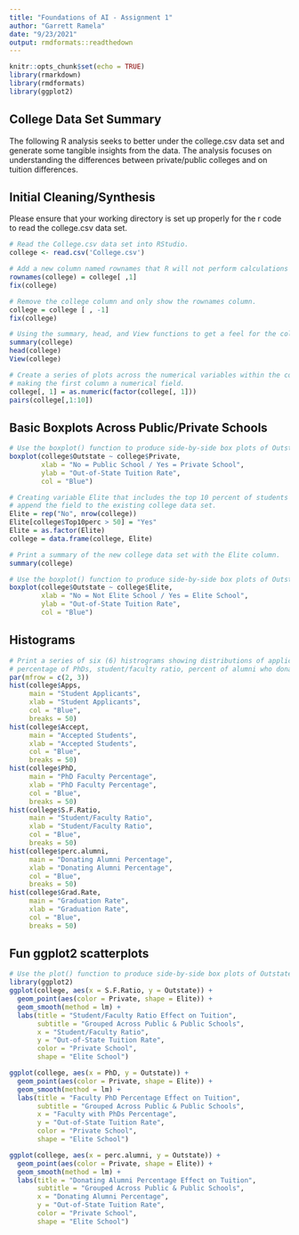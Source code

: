 ---
title: "Foundations of AI - Assignment 1"
author: "Garrett Ramela"
date: "9/23/2021"
output: rmdformats::readthedown
---

```{r setup, include=FALSE}
knitr::opts_chunk$set(echo = TRUE)
library(rmarkdown)
library(rmdformats)
library(ggplot2)
```

## College Data Set Summary

The following R analysis seeks to better under the college.csv data set and generate some tangible insights from the data. The analysis focuses on understanding the differences between private/public colleges and on tuition differences.

## Initial Cleaning/Synthesis

Please ensure that your working directory is set up properly for the r code to read the college.csv data set.
```{r echo=TRUE, paged.print=TRUE}
# Read the College.csv data set into RStudio.
college <- read.csv('College.csv') 

# Add a new column named rownames that R will not perform calculations on.
rownames(college) = college[ ,1]
fix(college)

# Remove the college column and only show the rownames column.
college = college [ , -1]
fix(college)

# Using the summary, head, and View functions to get a feel for the college data set.
summary(college)
head(college)
View(college)

# Create a series of plots across the numerical variables within the college data set after
# making the first column a numerical field.
college[, 1] = as.numeric(factor(college[, 1]))
pairs(college[,1:10])
```

## Basic Boxplots Across Public/Private Schools

```{r}
# Use the boxplot() function to produce side-by-side box plots of Outstate versus Private
boxplot(college$Outstate ~ college$Private,
        xlab = "No = Public School / Yes = Private School",
        ylab = "Out-of-State Tuition Rate",
        col = "Blue")

# Creating variable Elite that includes the top 10 percent of students from high schools and
# append the field to the existing college data set.
Elite = rep("No", nrow(college))
Elite[college$Top10perc > 50] = "Yes"
Elite = as.factor(Elite)
college = data.frame(college, Elite)

# Print a summary of the new college data set with the Elite column.
summary(college)

# Use the boxplot() function to produce side-by-side box plots of Outstate versus the new Elite variable.
boxplot(college$Outstate ~ college$Elite,
        xlab = "No = Not Elite School / Yes = Elite School",
        ylab = "Out-of-State Tuition Rate",
        col = "Blue")
```

## Histograms

```{r}
# Print a series of six (6) histrograms showing distributions of applicants, accepted students,
# percentage of PhDs, student/faculty ratio, percent of alumni who donate, and graduation rate.
par(mfrow = c(2, 3))
hist(college$Apps,
     main = "Student Applicants",
     xlab = "Student Applicants",
     col = "Blue",
     breaks = 50)
hist(college$Accept,
     main = "Accepted Students",
     xlab = "Accepted Students",
     col = "Blue",
     breaks = 50)
hist(college$PhD,
     main = "PhD Faculty Percentage",
     xlab = "PhD Faculty Percentage",
     col = "Blue",
     breaks = 50)
hist(college$S.F.Ratio,
     main = "Student/Faculty Ratio",
     xlab = "Student/Faculty Ratio",
     col = "Blue",
     breaks = 50)
hist(college$perc.alumni,
     main = "Donating Alumni Percentage",
     xlab = "Donating Alumni Percentage",
     col = "Blue",
     breaks = 50)
hist(college$Grad.Rate,
     main = "Graduation Rate",
     xlab = "Graduation Rate",
     col = "Blue",
     breaks = 50)


```

## Fun ggplot2 scatterplots

```{r}
# Use the plot() function to produce side-by-side box plots of Outstate versus Private
library(ggplot2)
ggplot(college, aes(x = S.F.Ratio, y = Outstate)) +
  geom_point(aes(color = Private, shape = Elite)) +
  geom_smooth(method = lm) +
  labs(title = "Student/Faculty Ratio Effect on Tuition",
       subtitle = "Grouped Across Public & Public Schools",
       x = "Student/Faculty Ratio",
       y = "Out-of-State Tuition Rate",
       color = "Private School",
       shape = "Elite School")

ggplot(college, aes(x = PhD, y = Outstate)) +
  geom_point(aes(color = Private, shape = Elite)) +
  geom_smooth(method = lm) +
  labs(title = "Faculty PhD Percentage Effect on Tuition",
       subtitle = "Grouped Across Public & Public Schools",
       x = "Faculty with PhDs Percentage",
       y = "Out-of-State Tuition Rate",
       color = "Private School",
       shape = "Elite School")

ggplot(college, aes(x = perc.alumni, y = Outstate)) +
  geom_point(aes(color = Private, shape = Elite)) +
  geom_smooth(method = lm) +
  labs(title = "Donating Alumni Percentage Effect on Tuition",
       subtitle = "Grouped Across Public & Public Schools",
       x = "Donating Alumni Percentage",
       y = "Out-of-State Tuition Rate",
       color = "Private School",
       shape = "Elite School")
```
